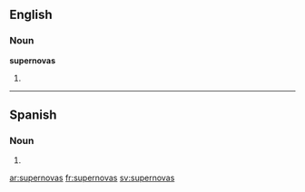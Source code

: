 ==English==

===Noun===
'''supernovas'''

# {{plural of|[[supernova]]}}

----

==Spanish==

===Noun===
{{infl|es|noun form|g=m|g2=p}}

# {{plural of|lang=Spanish|[[supernova]]|nocat=1}}

[[ar:supernovas]]
[[fr:supernovas]]
[[sv:supernovas]]